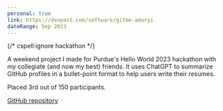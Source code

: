 ```yaml
---
personal: true
link: https://devpost.com/software/gitme-amuryi
dateRange: Sep 2023
---
```

{/* cspell:ignore hackathon */}

A weekend project I made for Purdue's Hello World 2023 hackathon with my collegiate (and now my best) friends. It uses ChatGPT to summarize GitHub profiles in a bullet-point format to help users write their resumes.

Placed 3rd out of 150 participants.

[GitHub repository](https://github.com/Leo7Deng/GitMe)

